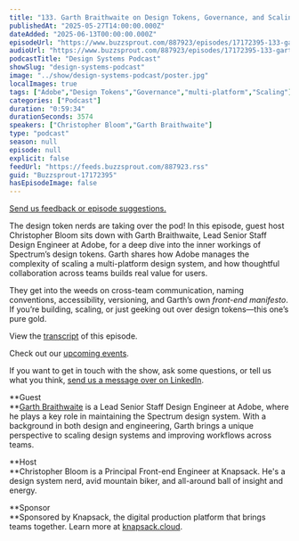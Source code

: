 ```yaml
---
title: "133. Garth Braithwaite on Design Tokens, Governance, and Scaling Spectrum at Adobe"
publishedAt: "2025-05-27T14:00:00.000Z"
dateAdded: "2025-06-13T00:00:00.000Z"
episodeUrl: "https://www.buzzsprout.com/887923/episodes/17172395-133-garth-braithwaite-on-design-tokens-governance-and-scaling-spectrum-at-adobe.mp3"
audioUrl: "https://www.buzzsprout.com/887923/episodes/17172395-133-garth-braithwaite-on-design-tokens-governance-and-scaling-spectrum-at-adobe.mp3"
podcastTitle: "Design Systems Podcast"
showSlug: "design-systems-podcast"
image: "../show/design-systems-podcast/poster.jpg"
localImages: true
tags: ["Adobe","Design Tokens","Governance","multi-platform","Scaling"]
categories: ["Podcast"]
duration: "0:59:34"
durationSeconds: 3574
speakers: ["Christopher Bloom","Garth Braithwaite"]
type: "podcast"
season: null
episode: null
explicit: false
feedUrl: "https://feeds.buzzsprout.com/887923.rss"
guid: "Buzzsprout-17172395"
hasEpisodeImage: false
---
```

[Send us feedback or episode suggestions.](https://www.buzzsprout.com/twilio/text_messages/887923/open_sms)

The design token nerds are taking over the pod! In this episode, guest host Christopher Bloom sits down with Garth Braithwaite, Lead Senior Staff Design Engineer at Adobe, for a deep dive into the inner workings of Spectrum’s design tokens. Garth shares how Adobe manages the complexity of scaling a multi-platform design system, and how thoughtful collaboration across teams builds real value for users.

They get into the weeds on cross-team communication, naming conventions, accessibility, versioning, and Garth’s own _front-end manifesto_. If you’re building, scaling, or just geeking out over design tokens—this one’s pure gold.

View the [transcript](https://drive.google.com/file/d/1Bkds_GLyY2YMm_JTN2ESN_NAtVO3Eya0/view?usp=sharing) of this episode.

Check out our [upcoming events](https://www.knapsack.cloud/events).

If you want to get in touch with the show, ask some questions, or tell us what you think, [send us a message over on LinkedIn](https://www.linkedin.com/showcase/design-systems-podcast/?viewAsMember=true).

**Guest  
**[Garth Braithwaite](https://www.linkedin.com/in/garthdb/) is a Lead Senior Staff Design Engineer at Adobe, where he plays a key role in maintaining the Spectrum design system. With a background in both design and engineering, Garth brings a unique perspective to scaling design systems and improving workflows across teams.

**Host  
**Christopher Bloom is a Principal Front-end Engineer at Knapsack. He's a design system nerd, avid mountain biker, and all-around ball of insight and energy.

**Sponsor  
**Sponsored by Knapsack, the digital production platform that brings teams together. Learn more at [knapsack.cloud](https://www.knapsack.cloud/?utm_source=podcast).
